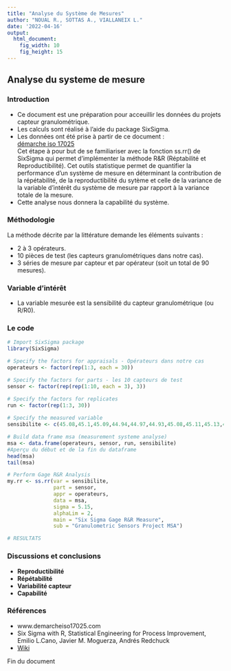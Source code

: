 ---
title: "Analyse du Système de Mesures"
author: "NOUAL R., SOTTAS A., VIALLANEIX L."
date: '2022-04-16'
output: 
  html_document: 
    fig_width: 10
    fig_height: 15
---

## Analyse du systeme de mesure
### Introduction

* Ce document est une préparation pour acceuillir les données du projets capteur granulométrique.
* Les calculs sont réalisé à l'aide du package SixSigma.
* Les données ont été prise à partir de ce document :  
[démarche iso 17025](http://www.demarcheiso17025.com/fiche005.html#d2)  
Cet étape à pour but de se familiariser avec la fonction ss.rr() de SixSigma qui permet d'implémenter la méthode R&R (Réptabilité et Reproductibilité).
Cet outils statistique permet de quantifier la performance d'un système de mesure en déterminant la contribution de la répétabilité, de la reproductibilité du sytème et celle de la variance de la variable d'intérêt du système de mesure par rapport à la variance totale de la mesure.
* Cette analyse nous donnera la capabilité du système.

### Méthodologie

La méthode décrite par la littérature demande les éléments suivants : 

* 2 à 3 opérateurs.  
* 10 pièces de test (les capteurs granulométriques dans notre cas).  
* 3 séries de mesure par capteur et par opérateur (soit un total de 90 mesures).  


### Variable d'intérêt

* La variable mesurée est la sensibilité du capteur granulométrique (ou R/R0).

### Le code


```{r}
# Import SixSigma package
library(SixSigma)

# Specify the factors for appraisals - Opérateurs dans notre cas
operateurs <- factor(rep(1:3, each = 30))

# Specify the factors for parts - les 10 capteurs de test
sensor <- factor(rep(rep(1:10, each = 3), 3))

# Specify the factors for replicates
run <- factor(rep(1:3, 30))
 
# Specify the measured variable
sensibilite <- c(45.08,45.1,45.09,44.94,44.97,44.93,45.08,45.11,45.13,44.97,45.02,45.01,44.92,44.95,45.01,45.03,45.06,45.05,45.24,45.36,45.31,45.16,45.16,45.1,45.2,45.2,45.24,45.07,45.1,45.05,45.01,45.04,45.02,44.92,44.95,44.95,44.95,45.11,45.11,45.01,44.93,45,44.95,44.99,44.97,45.04,45.06,44.99,45.12,45.21,45.32,45.12,45.13,45.13,45.06,45.19,45.24,45.02,45.05,45.09,45.04,45.07,45.07,44.92,44.97,44.91,45.1,45.12,45.11,45.02,44.99,44.99,44.99,44.97,44.95,45.07,45.03,45.02,45.26,45.29,45.28,45.13,45.13,45.14,45.19,45.17,45.16,45.1,45.1,45.09)

# Build data frame msa (measurement systeme analyse)
msa <- data.frame(operateurs, sensor, run, sensibilite)
#Aperçu du début et de la fin du dataframe
head(msa)
tail(msa)

# Perform Gage R&R Analysis 
my.rr <- ss.rr(var = sensibilite,
               part = sensor,
               appr = operateurs,
               data = msa,
               sigma = 5.15,
               alphaLim = 2,
               main = "Six Sigma Gage R&R Measure",
               sub = "Granulometric Sensors Project MSA")

# RESULTATS

```

### Discussions et conclusions

* **Reproductibilité**
* **Répétabilité**
* **Variabilité capteur**
* **Capabilité**

### Références

* www.demarcheiso17025.com
* Six Sigma with R, Statistical Engineering for Process Improvement, Emilio L.Cano, Javier M. Moguerza, Andrés Redchuck
* [Wiki](https://fr.wikipedia.org/wiki/Gage_R%26R)



Fin du document


